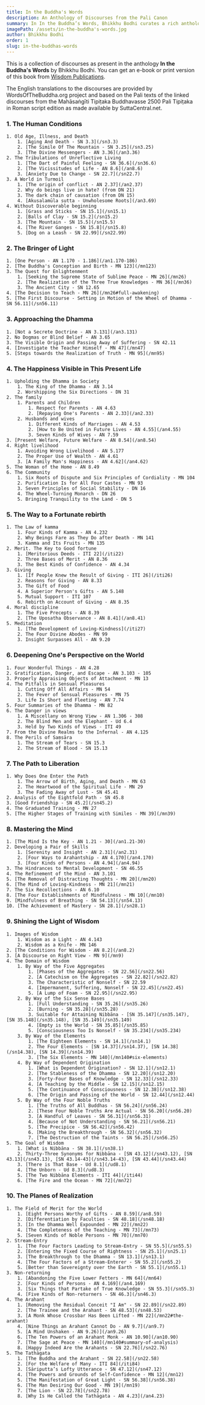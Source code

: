 ```yaml
---
title: In the Buddha's Words
description: An Anthology of Discourses from the Pali Canon
summary: In In the Buddha’s Words, Bhikkhu Bodhi curates a rich anthology of discourses drawn from the Pali Canon that capture the full breadth of the Buddha’s teachings. Through these selected suttas, readers explore key themes such as impermanence, not-self, and the path to awakening, revealing how suffering arises and can ultimately be transcended. Each section is introduced with Bhikkhu Bodhi’s insightful commentary, which clarifies the practical application of the Dhamma in daily life. The book’s thematic structure provides a coherent roadmap to the Buddha’s profound insights, emphasizing their timeless relevance in overcoming the human predicament. In essence, In the Buddha’s Words serves as an invaluable guide for anyone seeking a clear and transformative overview of Early Buddhism.
imagePath: /assets/in-the-buddha's-words.jpg
author: Bhikkhu Bodhi
order: 1
slug: in-the-buddhas-words
---
```



<BookCard slug="in-the-buddhas-words" />

This is a collection of discourses as present in the anthology **In the Buddha's Words** by Bhikkhu Bodhi. You can get an e-book or print version of this book from [Wisdom Publications](https://wisdomexperience.org/product/buddhas-words).

The English translations to the discourses are provided by WordsOfTheBuddha.org project and based on the Pali texts of the linked discourses from the Mahāsaṅgīti Tipiṭaka Buddhavasse 2500 Pali Tipiṭaka in Roman script edition as made available by SuttaCentral.net.

### 1. The Human Conditions
    1. Old Age, Illness, and Death
        1. [Aging And Death - SN 3.3](/sn3.3)
        2. [The Simile Of The Mountain - SN 3.25](/sn3.25)
        3. [The Divine Messengers - AN 3.36](/an3.36)
    2. The Tribulations of Unreflective Living
        1. [The Dart of Painful Feeling - SN 36.6](/sn36.6)
        2. [The Vicissitudes of Life - AN 8.6](/an8.6)
        3. [Anxiety Due to Change - SN 22.7](/sn22.7)
    3. A World in Turmoil
        1. [The origin of conflict - AN 2.37](/an2.37)
        2. Why do beings live in hate? (from DN 21)
        3. The dark chain of causation (from DN 15)
        4. [Akusalamūla sutta - Unwholesome Roots](/an3.69)
    4. Without Discoverable beginning
        1. [Grass and Sticks - SN 15.1](/sn15.1)
        2. [Balls of Clay - SN 15.2](/sn15.2)
        3. [The Mountain - SN 15.5](/sn15.5)
        4. [The River Ganges - SN 15.8](/sn15.8)
        5. [Dog on a Leash - SN 22.99](/sn22.99)

### 2. The Bringer of Light
    1. [One Person - AN 1.170 - 1.186](/an1.170-186)
    2. [The Buddha's Conception and Birth - MN 123](/mn123)
    3. The Quest for Enlightenment
        1. [Seeking the Supreme State of Sublime Peace - MN 26](/mn26)
        2. [The Realization of the Three True Knowledges - MN 36](/mn36)
        3. The Ancient City - SN 12.65
    4. [The Decision to Teach - MN 26](/mn26#full-awakening)
    5. [The First Discourse - Setting in Motion of the Wheel of Dhamma - SN 56.11](/sn56.11)

### 3. Approaching the Dhamma
    1. [Not a Secrete Doctrine - AN 3.131](/an3.131)
    2. No Dogmas or Blind Belief - AN 3.65
    3. The Visible Origin and Passing Away of Suffering - SN 42.11
    4. [Investigate the Teacher Himself - MN 47](/mn47)
    5. [Steps towards the Realization of Truth - MN 95](/mn95)

### 4. The Happiness Visible in This Present Life
    1. Upholding the Dhamma in Society
        1. The King of the Dhamma - AN 3.14
        2. Worshipping the Six Directions - DN 31
    2. The family
        1. Parents and Children
            1. Respect for Parents - AN 4.63
            2. [Repaying One's Parents - AN 2.33](/an2.33)
        2. Husbands and wives
            1. Different Kinds of Marriages - AN 4.53
            2. [How to Be United in Future Lives - AN 4.55](/an4.55)
            3. Seven Kinds of Wives - AN 7.59
    3. [Present Welfare, Future Welfare - AN 8.54](/an8.54)
    4. Right livelihood
        1. Avoiding Wrong Livelihood - AN 5.177
        2. The Proper Use of Wealth - AN 4.61
        3. [A Family Man's Happiness - AN 4.62](/an4.62)
    5. The Woman of the Home - AN 8.49
    6. The Community
        1. Six Roots of Dispute and Six Principles of Cordiality - MN 104
        2. Purification Is for All Four Castes - MN 93
        3. Seven Principles of Social Stability - DN 16
        4. The Wheel-Turning Monarch - DN 26
        5. Bringing Tranquility to the Land - DN 5

### 5. The Way to a Fortunate rebirth
    1. The Law of kamma
        1. Four Kinds of Kamma - AN 4.232
        2. Why Beings Fare as They Do after Death - MN 141
        3. Kamma and Its Fruits - MN 135
    2. Merit. The Key to Good fortune
        1. [Meritorious Deeds - ITI 22](/iti22)
        2. Three Bases of Merit - AN 8.36
        3. The Best Kinds of Confidence - AN 4.34
    3. Giving
        1. [If People Knew the Result of Giving - ITI 26](/iti26)
        2. Reasons for Giving - AN 8.33
        3. The Gift of Food
        4. A Superior Person's Gifts - AN 5.148
        5. Mutual Support - ITI 107
        6. Rebirth on Account of Giving - AN 8.35
    4. Moral discipline
        1. The Five Precepts - AN 8.39
        2. [The Uposatha Observance - AN 8.41](/an8.41)
    5. Meditation
        1. [The Development of Loving-Kindness](/iti27)
        2. The Four Divine Abodes - MN 99
        3. Insight Surpasses All - AN 9.20

### 6. Deepening One's Perspective on the World
    1. Four Wonderful Things - AN 4.28
    2. Gratification, Danger, and Escape - AN 3.103 - 105
    3. Properly Appraising Objects of Attachment - MN 13
    4. The Pitfalls in Sensual Pleasures
        1. Cutting Off All Affairs - MN 54
        2. The Fever of Sensual Pleasures - MN 75
        3. Life Is Short and Fleeting - AN 7.74
    5. Four Summaries of the Dhamma - MN 82
    6. The Danger in views
        1. A Miscellany on Wrong View - AN 1.306 - 308
        2. The Blind Men and the Elephant - Ud 6.4
        3. Held by Two Kinds of Views - ITI 49
    7. From the Divine Realms to the Infernal - AN 4.125
    8. The Perils of Saṃsāra
        1. The Stream of Tears - SN 15.3
        2. The Stream of Blood - SN 15.13

### 7. The Path to Liberation
    1. Why Does One Enter the Path
        1. The Arrow of Birth, Aging, and Death - MN 63
        2. The Heartwood of the Spiritual Life - MN 29
        3. The Fading Away of Lust - SN 45.41
    2. Analysis of the Eightfold Path - SN 45.8
    3. [Good Friendship - SN 45.2](/sn45.2)
    4. The Graduated Training - MN 27
    5. [The Higher Stages of Training with Similes - MN 39](/mn39)

### 8. Mastering the Mind
    1. [The Mind Is the Key - AN 1.21 - 30](/an1.21-30)
    2. Developing a Pair of Skills
        1. [Serenity and Insight - AN 2.31](/an2.31)
        2. [Four Ways to Arahantship - AN 4.170](/an4.170)
        3. [Four Kinds of Persons - AN 4.94](/an4.94)
    3. The Hindrances to Mental Development - SN 46.55
    4. The Refinement of the Mind - AN 3.101
    5. [The Removal of Distracting Thoughts - MN 20](/mn20)
    6. [The Mind of Loving-Kindness - MN 21](/mn21)
    7. The Six Recollections - AN 6.10
    8. [The Four Establishments of Mindfulness - MN 10](/mn10)
    9. [Mindfulness of Breathing - SN 54.13](/sn54.13)
    10. [The Achievement of Mastery - SN 28.1](/sn28.1)

### 9. Shining the Light of Wisdom
    1. Images of Wisdom
        1. Wisdom as a Light - AN 4.143
        2. Wisdom as a Knife - MN 146
    2. [The Conditions for Wisdom - AN 8.2](/an8.2)
    3. [A Discourse on Right View - MN 9](/mn9)
    4. The Domain of Wisdom
        1. By Way of the Five Aggregates
            1. [Phases of the Aggregates - SN 22.56](/sn22.56)
            2. [A Catechism on the Aggregates - SN 22.82](/sn22.82)
            3. The Characteristic of Nonself - SN 22.59
            4. [Impermanent, Suffering, Nonself - SN 22.45](/sn22.45)
            5. [A Lump of Foam - SN 22.95](/sn22.95)
        2. By Way of the Six Sense Bases
            1. [Full Understanding - SN 35.26](/sn35.26)
            2. [Burning - SN 35.28](/sn35.28)
            3. Suitable for Attaining Nibbāna - [SN 35.147](/sn35.147), [SN 35.148](/sn35.148), [SN 35.149](/sn35.149)
            4. [Empty is the World - SN 35.85](/sn35.85)
            5. [Consciousness Too Is Nonself - SN 35.234](/sn35.234)
        3. By Way of the Elements
            1. [The Eighteen Elements - SN 14.1](/sn14.1)
            2. The Four Elements - [SN 14.37](/sn14.37), [SN 14.38](/sn14.38), [SN 14.39](/sn14.39)
            3. [The Six Elements - MN 140](/mn140#six-elements)
        4. By Way of Dependent Origination
            1. [What is Dependent Origination? - SN 12.1](/sn12.1)
            2. [The Stableness of the Dhamma - SN 12.20](/sn12.20)
            3. [Forty-Four Bases of Knowledge - SN 12.33](/sn12.33)
            4. [A Teaching by the Middle - SN 12.15](/sn12.15)
            5. [The Continuance of Consciousness - SN 12.38](/sn12.38)
            6. [The Origin and Passing of the World - SN 12.44](/sn12.44)
        5. By Way of the Four Noble Truths
            1. [The Truths of All Buddhas - SN 56.24](/sn56.24)
            2. [These Four Noble Truths Are Actual - SN 56.20](/sn56.20)
            3. [A Handful of Leaves - SN 56.31](/sn56.31)
            4. [Because of Not Understanding - SN 56.21](/sn56.21)
            5. [The Precipice - SN 56.42](/sn56.42)
            6. [Making the Breakthrough - SN 56.32](/sn56.32)
            7. [The Destruction of the Taints - SN 56.25](/sn56.25)
    5. The Goal of Wisdom
        1. [What is Nibbāna - SN 38.1](/sn38.1)
        2. Thirty-Three Synonyms for Nibbāna - [SN 43.12](/sn43.12), [SN 43.13](/sn43.13), [SN 43.14-43](/sn43.14-43), [SN 43.44](/sn43.44)
        3. [There is That Base - Ud 8.1](/ud8.1)
        4. [The Unborn - Ud 8.3](/ud8.3)
        5. [The Two Nibbāna Elements - ITI 44](/iti44)
        6. [The Fire and the Ocean - MN 72](/mn72)

### 10. The Planes of Realization
    1. The Field of Merit for the World
        1. [Eight Persons Worthy of Gifts - AN 8.59](/an8.59)
        2. [Differentiation by Faculties - SN 48.18](/sn48.18)
        3. [In the Dhamma Well Expounded - MN 22](/mn22)
        4. [The Completeness of the Teaching - MN 73](/mn73)
        5. [Seven Kinds of Noble Persons - MN 70](/mn70)
    2. Stream-Entry
        1. [The Four Factors Leading to Stream-Entry - SN 55.5](/sn55.5)
        2. [Entering the Fixed Course of Rightness - SN 25.1](/sn25.1)
        3. [The Breakthrough to the Dhamma - SN 13.1](/sn13.1)
        4. [The Four Factors of a Stream-Enterer - SN 55.2](/sn55.2)
        5. [Better than Sovereignty over the Earth - SN 55.1](/sn55.1)
    3. Non-returning
        1. [Abandoning the Five Lower Fetters - MN 64](/mn64)
        2. [Four Kinds of Persons - AN 4.169](/an4.169)
        3. [Six Things that Partake of True Knowledge - SN 55.3](/sn55.3)
        4. [Five Kinds of Non-returners - SN 46.3](/sn46.3)
    4. The Arahant
        1. [Removing the Residual Conceit "I Am" - SN 22.89](/sn22.89)
        2. [The Trainee and the Arahant - SN 48.53](/sn48.53)
        3. [A Monk Whose Crossbar Has Been Lifted - MN 22](/mn22#the-arahant)
        4. [Nine Things an Arahant Cannot Do - AN 9.7](/an9.7)
        5. [A Mind Unshaken - AN 9.26)](/an9.26)
        6. [The Ten Powers of an Arahant Monk - AN 10.90](/an10.90)
        7. [The Sage at Peace - MN 140](/mn140#summary-of-analysis)
        8. [Happy Indeed Are the Arahants - SN 22.76](/sn22.76)
    5. The Tathāgata
        1. [The Buddha and the Arahant - SN 22.58](/sn22.58)
        2. [For the Welfare of Many - ITI 84](/iti84)
        3. [Sāriputta’s Lofty Utterance - SN 47.12](/sn47.12)
        4. [The Powers and Grounds of Self-Confidence - MN 12](/mn12)
        5. [The Manifestation of Great Light - SN 56.38](/sn56.38)
        6. [The Man Desiring Our Good - MN 19](/mn19)
        7. [The Lion - SN 22.78](/sn22.78)
        8. [Why Is He Called the Tathāgata - AN 4.23](/an4.23)
